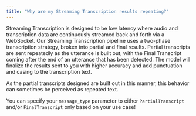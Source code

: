 ```yaml
---
title: "Why are my Streaming Transcription results repeating?"
---
```


Streaming Transcription is designed to be low latency where audio and transcription data are continuously streamed back and forth via a WebSocket. Our Streaming Transcription pipeline uses a two-phase transcription strategy, broken into partial and final results. Partial transcripts are sent repeatedly as the utterance is built out, with the Final Transcript coming after the end of an utterance that has been detected. The model will finalize the results sent to you with higher accuracy and add punctuation and casing to the transcription text.

As the partial transcripts designed are built out in this manner, this behavior can sometimes be perceived as repeated text.

You can specify your `message_type` parameter to either `PartialTranscript` and/or `FinalTranscript` only based on your use case!

